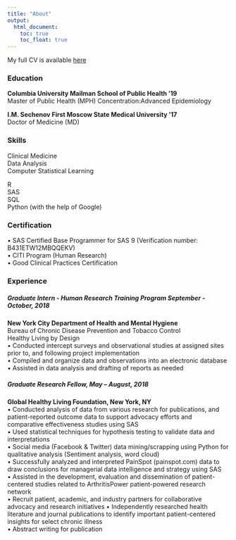 ```yaml
---
title: "About"
output:
  html_document: 
    toc: true
    toc_float: true
---
```


My full CV is available [here](downloads/ay.pdf) <br>

### Education 
<p>**Columbia University Mailman School of Public Health '19** <br>
Master of Public Health (MPH) 
Concentration:Advanced Epidemiology 

**I.M. Sechenov First Moscow State Medical University '17** <br>
Doctor of Medicine (MD) 
</p>

### Skills
Clinical Medicine<br>
Data Analysis<br>
Computer Statistical Learning<br> 

R <br>
SAS <br>
SQL<br>
Python (with the help of Google)


### Certification
<p>
•	SAS Certified Base Programmer for SAS 9 (Verification number: B431ETW12MBQQEKV) <br>
•	CITI Program (Human Research) <br>
•	Good Clinical Practices Certification

</p>

### Experience 

<p>
##### Graduate Intern - Human Research Training Program September - October, 2018                                                         
**New York City Department of Health and Mental Hygiene** <br>
Bureau of Chronic Disease Prevention and Tobacco Control <br>
Healthy Living by Design <br>
•	Conducted intercept surveys and observational studies at assigned sites prior to, and following project implementation <br>
•	Compiled and organize data and observations into an electronic database <br>
•	Assisted in data analysis and drafting of reports as needed <br>
</p>

<p>

##### Graduate Research Fellow, May – August, 2018 <br>
**Global Healthy Living Foundation, New York, NY ** <br>
•	Conducted analysis of data from various research for publications, and patient-reported outcome data to support advocacy efforts and comparative effectiveness studies using SAS <br>
•	Used statistical techniques for hypothesis testing to validate data and interpretations <br>
•	Social media (Facebook & Twitter) data mining/scrapping using Python for qualitative analysis (Sentiment analysis, word cloud) <br>
•	Successfully analyzed and interpreted PainSpot (painspot.com) data to draw conclusions for managerial data intelligence and strategy using SAS <br>
•	Assisted in the development, evaluation and dissemination of patient-centered studies related to ArthritisPower patient-powered research network <br>
•	Recruit patient, academic, and industry partners for collaborative advocacy and research initiatives
•	Independently researched health literature and journal publications to identify important patient-centered insights for select chronic illness <br>
•	Abstract writing for publication <br>

